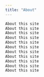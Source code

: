 ```yaml
---
title: "About"
---
```


```python
About this site 
About this site 
About this site 
About this site 
About this site 
About this site 
About this site 
About this site 
About this site 
About this site 
About this site 
```

